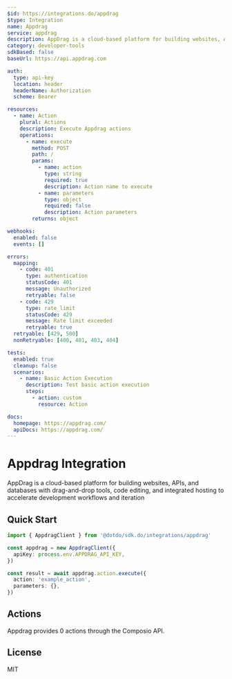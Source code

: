 ```yaml
---
$id: https://integrations.do/appdrag
$type: Integration
name: Appdrag
service: appdrag
description: AppDrag is a cloud-based platform for building websites, APIs, and databases with drag-and-drop tools, code editing, and integrated hosting to accelerate development workflows and iteration
category: developer-tools
sdkBased: false
baseUrl: https://api.appdrag.com

auth:
  type: api-key
  location: header
  headerName: Authorization
  scheme: Bearer

resources:
  - name: Action
    plural: Actions
    description: Execute Appdrag actions
    operations:
      - name: execute
        method: POST
        path: /
        params:
          - name: action
            type: string
            required: true
            description: Action name to execute
          - name: parameters
            type: object
            required: false
            description: Action parameters
        returns: object

webhooks:
  enabled: false
  events: []

errors:
  mapping:
    - code: 401
      type: authentication
      statusCode: 401
      message: Unauthorized
      retryable: false
    - code: 429
      type: rate_limit
      statusCode: 429
      message: Rate limit exceeded
      retryable: true
  retryable: [429, 500]
  nonRetryable: [400, 401, 403, 404]

tests:
  enabled: true
  cleanup: false
  scenarios:
    - name: Basic Action Execution
      description: Test basic action execution
      steps:
        - action: custom
          resource: Action

docs:
  homepage: https://appdrag.com/
  apiDocs: https://appdrag.com/
---
```


# Appdrag Integration

AppDrag is a cloud-based platform for building websites, APIs, and databases with drag-and-drop tools, code editing, and integrated hosting to accelerate development workflows and iteration

## Quick Start

```typescript
import { AppdragClient } from '@dotdo/sdk.do/integrations/appdrag'

const appdrag = new AppdragClient({
  apiKey: process.env.APPDRAG_API_KEY,
})

const result = await appdrag.action.execute({
  action: 'example_action',
  parameters: {},
})
```

## Actions

Appdrag provides 0 actions through the Composio API.

## License

MIT
